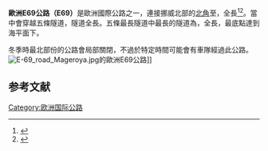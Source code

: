 {{Infobox road2
| country=EUR
| marker_image= [[File:Tabliczka_E69.svg|100px]]
| map        =Blank map of Europe cropped1 - E69.svg
| length_km = 111
| direction_a = 
| terminus_a = [[挪威|挪威]][[北角_(市镇)|北角]]
| junction   = 
| direction_b = 
| terminus_b = [[挪威|挪威]]{{le|歐德峽灣|Olderfjord}}
| countries  = {{NOR}}
}}

'''歐洲E69公路（E69）'''是歐洲國際公路之一，連接挪威北部的[[北角_(市镇)|北角]]至{{le|歐德峽灣|Olderfjord}}，全長{{convert|129|km|}}<ref>{{Cite web |url = http://www.elbruz.org/eroads/E69.htm |title = E69 |publisher = Elbruz |accessdate = 20 April 2015 |archive-date = 2016-03-03 |archive-url = https://web.archive.org/web/20160303210030/http://www.elbruz.org/eroads/E69.htm |dead-url = no }}</ref><ref>{{Cite web |url = https://www.unece.org/fileadmin/DAM/trans/conventn/ECE-TRANS-SC1-384e.pdf |title = AGR 2008 revised-384en bis - unece |publisher = UN Treaty Collection |accessdate = 20 April 2015 |archive-date = 2016-03-03 |archive-url = https://web.archive.org/web/20160303232948/http://www.unece.org/fileadmin/DAM/trans/conventn/ECE-TRANS-SC1-384e.pdf |dead-url = no }}</ref>。當中會穿越五條隧道，隧道全長{{convert|15.5|km|}}。五條最長隧道中最長的隧道為{{le|北角隧道|North Cape Tunnel}}，全長{{convert|6.9|km|}}，最底點達到海平面下{{convert|212|m|ft|}}。

冬季時最北部份的公路會局部關閉，不過於特定時間可能會有車隊經過此公路。
[[File:E-69_road_Mageroya.jpg|thumb]]的歐洲E69公路]]
{{clear}}
==参考文献==
{{reflist}}

{{欧洲国际公路网}}

[[Category:欧洲国际公路|Category:欧洲国际公路]]